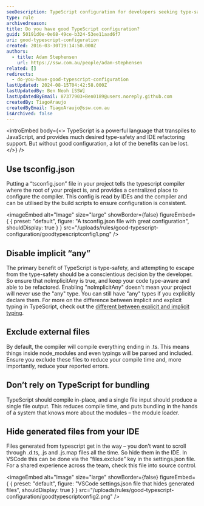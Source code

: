 ```yaml
---
seoDescription: TypeScript configuration for developers seeking type-safety and IDE refactoring support, while minimizing compile time and reported errors.
type: rule
archivedreason:
title: Do you have good TypeScript configuration?
guid: 50191d0e-0e68-49ce-b324-53ee11aad6f7
uri: good-typescript-configuration
created: 2016-03-30T19:14:50.000Z
authors:
  - title: Adam Stephensen
    url: https://ssw.com.au/people/adam-stephensen
related: []
redirects:
  - do-you-have-good-typescript-configuration
lastUpdated: 2024-08-15T04:42:58.000Z
lastUpdatedBy: Ben Neoh [SSW]
lastUpdatedByEmail: 87377903+Ben0189@users.noreply.github.com
createdBy: TiagoAraujo
createdByEmail: TiagoAraujo@ssw.com.au
isArchived: false
---
```


<introEmbed
  body={<>
TypeScript is a powerful language that transpiles to JavaScript, and provides much desired type-safety and IDE refactoring support. But without good configuration, a lot of the benefits can be lost.
  </>}
/>
## Use tsconfig.json

Putting a “tsconfig.json” file in your project tells the typescript compiler where the root of your project is, and provides a centralized place to configure the compiler. This config is read by IDEs and the compiler and can be utilised by the build scripts to ensure configuration is consistent.


<imageEmbed
  alt="Image"
  size="large"
  showBorder={false}
  figureEmbed={ {
    preset: "default",
    figure: "A tsconfig.json file with great configuration",
    shouldDisplay: true
  } }
  src="/uploads/rules/good-typescript-configuration/goodtypescriptconfig1.png"
/>

## Disable implicit “any”

The primary benefit of TypeScript is type-safety, and attempting to escape from the type-safety should be a conscientious decision by the developer. So ensure that noImplicitAny is true, and keep your code type-aware and able to be refactored. Enabling "noImplicitAny" doesn't mean your project will never use the "any" type. You can still have "any" types if you explicitly declare them. For more on the difference between implicit and explicit typing in TypeScript, check out the [different between explicit and implicit typing](https://www.cloudbees.com/blog/what-is-the-difference-between-implicit-vs-explicit-programming).

## Exclude external files

By default, the compiler will compile everything ending in .ts. This means things inside node_modules and even typings will be parsed and included. Ensure you exclude these files to reduce your compile time and, more importantly, reduce your reported errors.

## Don’t rely on TypeScript for bundling

TypeScript should compile in-place, and a single file input should produce a single file output. This reduces compile time, and puts bundling in the hands of a system that knows more about the modules – the module loader.

## Hide generated files from your IDE

Files generated from typescript get in the way – you don’t want to scroll through .d.ts, .js and .js.map files all the time. So hide them in the IDE.
In VSCode this can be done via the “files.exclude” key in the settings.json file. For a shared experience across the team, check this file into source control.


<imageEmbed
  alt="Image"
  size="large"
  showBorder={false}
  figureEmbed={ {
    preset: "default",
    figure: "VSCode settings.json file that hides generated files",
    shouldDisplay: true
  } }
  src="/uploads/rules/good-typescript-configuration/goodtypescriptconfig2.png"
/>
